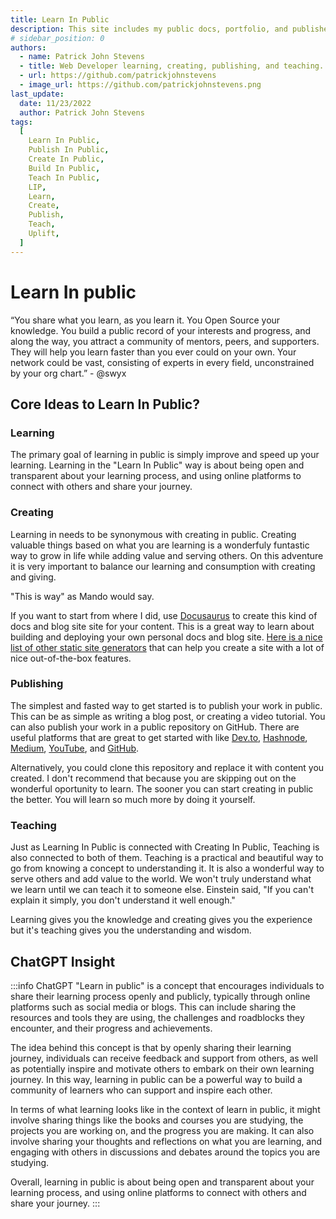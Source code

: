 ```yaml
---
title: Learn In Public
description: This site includes my public docs, portfolio, and published content. This primary purpose of this website is to help myself and other web developers to learn, create and publish teachable content to assist in the learning process while adding value and inspiring others to do the same.
# sidebar_position: 0
authors:
  - name: Patrick John Stevens
  - title: Web Developer learning, creating, publishing, and teaching. I'm here to serve.
  - url: https://github.com/patrickjohnstevens
  - image_url: https://github.com/patrickjohnstevens.png
last_update:
  date: 11/23/2022
  author: Patrick John Stevens
tags:
  [
    Learn In Public,
    Publish In Public,
    Create In Public,
    Build In Public,
    Teach In Public,
    LIP,
    Learn,
    Create,
    Publish,
    Teach,
    Uplift,
  ]
---
```


# Learn In public

“You share what you learn, as you learn it. You Open Source your knowledge. You build a public record of your interests and progress, and along the way, you attract a community of mentors, peers, and supporters. They will help you learn faster than you ever could on your own. Your network could be vast, consisting of experts in every field, unconstrained by your org chart.” - @swyx

## Core Ideas to Learn In Public?

### Learning

The primary goal of learning in public is simply improve and speed up your learning. Learning in the "Learn In Public" way is about being open and transparent about your learning process, and using online platforms to connect with others and share your journey.

### Creating

Learning in needs to be synonymous with creating in public. Creating valuable things based on what you are learning is a wonderfuly funtastic way to grow in life while adding value and serving others. On this adventure it is very important to balance our learning and consumption with creating and giving.

"This is way" as Mando would say.

If you want to start from where I did, use [Docusaurus](https://docusaurus.io/) to create this kind of docs and blog site site for your content. This is a great way to learn about building and deploying your own personal docs and blog site. [Here is a nice list of other static site generators](https://docusaurus.io/docs#comparison-with-other-tools) that can help you create a site with a lot of nice out-of-the-box features.

### Publishing

The simplest and fasted way to get started is to publish your work in public. This can be as simple as writing a blog post, or creating a video tutorial. You can also publish your work in a public repository on GitHub. There are useful platforms that are great to get started with like [Dev.to](https://dev.to/), [Hashnode](https://hashnode.com/), [Medium](https://medium.com/), [YouTube](https://www.youtube.com/), and [GitHub](htttps://github.com/).

Alternatively, you could clone this repository and replace it with content you created. I don't recommend that because you are skipping out on the wonderful oportunity to learn. The sooner you can start creating in public the better. You will learn so much more by doing it yourself.

### Teaching

Just as Learning In Public is connected with Creating In Public, Teaching is also connected to both of them. Teaching is a practical and beautiful way to go from knowing a concept to understanding it. It is also a wonderful way to serve others and add value to the world. We won't truly understand what we learn until we can teach it to someone else. Einstein said, "If you can't explain it simply, you don't understand it well enough."

Learning gives you the knowledge and creating gives you the experience but it's teaching gives you the understanding and wisdom.

## ChatGPT Insight

:::info ChatGPT
"Learn in public" is a concept that encourages individuals to share their learning process openly and publicly, typically through online platforms such as social media or blogs. This can include sharing the resources and tools they are using, the challenges and roadblocks they encounter, and their progress and achievements.

The idea behind this concept is that by openly sharing their learning journey, individuals can receive feedback and support from others, as well as potentially inspire and motivate others to embark on their own learning journey. In this way, learning in public can be a powerful way to build a community of learners who can support and inspire each other.

In terms of what learning looks like in the context of learn in public, it might involve sharing things like the books and courses you are studying, the projects you are working on, and the progress you are making. It can also involve sharing your thoughts and reflections on what you are learning, and engaging with others in discussions and debates around the topics you are studying.

Overall, learning in public is about being open and transparent about your learning process, and using online platforms to connect with others and share your journey.
:::
